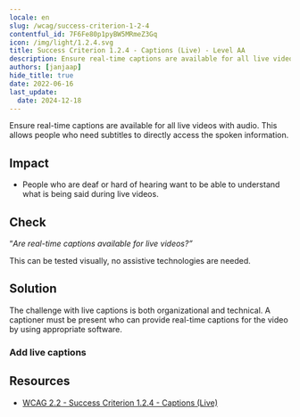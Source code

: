 ```yaml
---
locale: en
slug: /wcag/success-criterion-1-2-4
contentful_id: 7F6Fe80p1pyBW5MRmeZ3Gq
icon: /img/light/1.2.4.svg
title: Success Criterion 1.2.4 - Captions (Live) - Level AA
description: Ensure real-time captions are available for all live videos with audio. This allows people who need subtitles to directly access the spoken information.
authors: [janjaap]
hide_title: true
date: 2022-06-16
last_update:
  date: 2024-12-18
---
```


<Hero
  title="Captions (Live)"
  image="/img/light/1.2.4.svg"
  alt="WCAG 1.2.4 icon"
  prefix="Success Criterion 1.2.4"
  suffix="Level AA"
/>

Ensure real-time captions are available for all live videos with audio. This allows people who need subtitles to directly access the spoken information.

## Impact

- People who are deaf or hard of hearing want to be able to understand what is being said during live videos.

## Check

“*Are real-time captions available for live videos?”*

This can be tested visually, no assistive technologies are needed.

## Solution

The challenge with live captions is both organizational and technical. A captioner must be present who can provide real-time captions for the video by using appropriate software.

### Add live captions

<CodeSample id="media-captions-live" locale="en"/>

## Resources

- [WCAG 2.2 - Success Criterion 1.2.4 - Captions (Live)](https://www.w3.org/TR/WCAG22/#captions-live)
